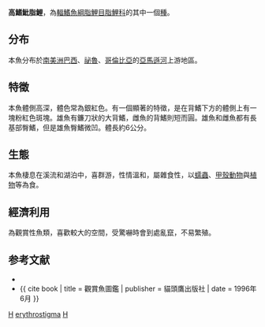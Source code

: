 {{Speciesbox 
| taxon = Hyphessobrycon erythrostigma
| image = Kirschflecksalmler-M.jpg
| status = NE
| status_system = IUCN3.1
| authority =  [[Fowler|Fowler]], 1943
| synonyms = *''Hemigrammus erythrostigma''<br /><small>Fowler, 1943</small> ''
*''Hyphessobrycon rubrostigma''<br /><small>Hoedeman, 1956</small> ''
}}
'''高鰭魮脂鯉'''，為[[輻鰭魚綱|輻鰭魚綱]][[脂鯉目|脂鯉目]][[脂鯉科|脂鯉科]]的其中一個[[種|種]]。

==分布==
本魚分布於[[南美洲|南美洲]][[巴西|巴西]]、[[祕魯|祕魯]]、[[哥倫比亞|哥倫比亞]]的[[亞馬遜河|亞馬遜河]]上游地區。

==特徵==
本魚體側高深，體色常為銀紅色。有一個顯著的特徵，是在背鰭下方的體側上有一塊粉紅色斑塊。雄魚有鐮刀狀的大背鰭，雌魚的背鰭則短而圓。雄魚和雌魚都有長基部臀鰭，但是雄魚臀鰭微凹。體長約6公分。

==生態==
本魚棲息在溪流和湖泊中，喜群游，性情溫和，屬雜食性，以[[蠕蟲|蠕蟲]]、[[甲殼動物|甲殼動物]]與[[植物|植物]]等為食。

==經濟利用==
為觀賞性魚類，喜歡較大的空間，受驚嚇時會到處亂竄，不易繁殖。

==参考文献==
{{refbegin}}
*{{FishBase_species|genus=Hyphessobrycon|species=erythrostigma|year=2011|month=12}}
*{{ cite book | title = 觀賞魚圖鑑 | publisher = 貓頭鷹出版社 | date = 1996年6月 }}
{{refend}}
{{Taxonbar|from=Q927123}}

[[Category:觀賞魚|H]]
[[Category:魮脂鯉屬|erythrostigma]]
[[Category:1943年描述的鱼类|H]]